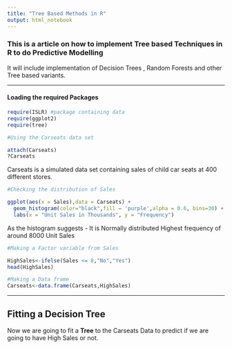 ```yaml
---
title: "Tree Based Methods in R"
output: html_notebook
---
```





### This is a article on how to implement Tree based Techniques in R to do Predictive Modelling
 
It will include implementation of Decision Trees ,  Random Forests and other Tree based variants.



-----------



#### Loading the required Packages

```r
require(ISLR) #package containing data
require(ggplot2)
require(tree)

#Using the Carseats data set 

attach(Carseats)
?Carseats


```


Carseats is a simulated data set containing sales of child car seats at 400 different stores.


```r
#Checking the distribution of Sales

ggplot(aes(x = Sales),data = Carseats) + 
  geom_histogram(color="black",fill = 'purple',alpha = 0.6, bins=30) + 
  labs(x = "Unit Sales in Thousands", y = "Frequency")


```
As the histogram suggests - It is Normally distributed
Highest frequency of around 8000 Unit Sales


```r

#Making a Factor variable from Sales

HighSales<-ifelse(Sales <= 8,"No","Yes")
head(HighSales)

#Making a Data frame
Carseats<-data.frame(Carseats,HighSales)


```


----------




## Fitting a Decision Tree

Now we are going to fit a __Tree__ to the Carseats Data to predict if we are going to have High Sales or not.


